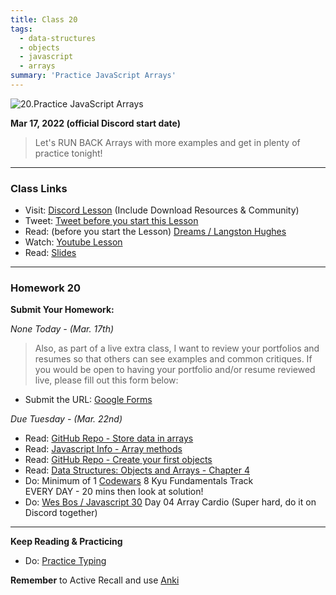 ```yaml
---
title: Class 20
tags:
  - data-structures
  - objects
  - javascript
  - arrays
summary: 'Practice JavaScript Arrays'
---
```


![20.Practice JavaScript Arrays](https://cdn.hashnode.com/res/hashnode/image/upload/v1676635405634/QMrTolMua.png?auto=compress)

**Mar 17, 2022 (official Discord start date)**

> Let's RUN BACK Arrays with more examples and get in plenty of practice tonight!

<hr />

### Class Links

- Visit: [Discord Lesson](https://discord.com/channels/735923219315425401/738891289071714388/954130228156981258) (Include Download Resources & Community)
- Tweet: [Tweet before you start this Lesson](https://twitter.com/leonnoel/status/1504571048875814918)
- Read: (before you start the Lesson) [Dreams / Langston Hughes](https://poets.org/poem/dreams)
- Watch: [Youtube Lesson](https://youtu.be/cL0qP6kM_1U)
- Read: [Slides](https://slides.com/leonnoel/100devs2-array-review-javascript-objects)

<hr />

### Homework 20

**Submit Your Homework:**

_None Today - (Mar. 17th)_

> Also, as part of a live extra class, I want to review your portfolios and resumes so that others can see examples and common critiques. If you would be open to having your portfolio and/or resume reviewed live, please fill out this form below:

- Submit the URL: [Google Forms](https://forms.gle/VkbSwgnyRo6VkTFL8)

_Due Tuesday - (Mar. 22nd)_

- Read: [GitHub Repo - Store data in arrays](https://github.com/thejsway/thejsway/blob/master/manuscript/chapter07.md)
- Read: [Javascript Info - Array methods](https://javascript.info/array-methods)
- Read: [GitHub Repo - Create your first objects](https://github.com/thejsway/thejsway/blob/master/manuscript/chapter06.md)
- Read: [Data Structures: Objects and Arrays - Chapter 4](https://eloquentjavascript.net/04_data.html)
- Do: Minimum of 1 [Codewars](https://codewars.com/) 8 Kyu Fundamentals Track <br /> EVERY DAY - 20 mins then look at solution!
- Do: [Wes Bos / Javascript 30](https://javascript30.com/) Day 04 Array Cardio (Super hard, do it on Discord together)

<hr />

**Keep Reading & Practicing**

- Do: [Practice Typing](https://www.keybr.com/)

**Remember** to Active Recall and use [Anki](https://apps.ankiweb.net/)
